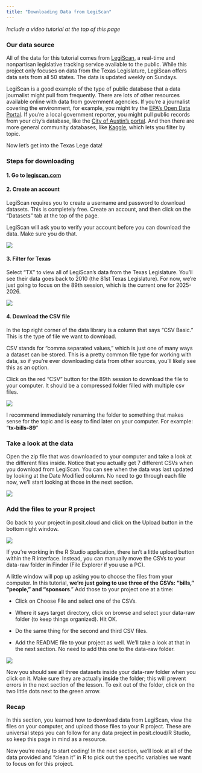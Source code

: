```yaml
---
title: "Downloading Data from LegiScan"
---
```


*Include a video tutorial at the top of this page*

### Our data source

All of the data for this tutorial comes from [LegiScan](https://legiscan.com/datasets), a real-time and nonpartisan legislative tracking service available to the public. While this project only focuses on data from the Texas Legislature, LegiScan offers data sets from all 50 states. The data is updated weekly on Sundays.

LegiScan is a good example of the type of public database that a data journalist might pull from frequently. There are lots of other resources available online with data from government agencies. If you're a journalist covering the environment, for example, you might try the [EPA's Open Data Portal](https://www.epa.gov/data). If you're a local government reporter, you might pull public records from your city's database, like the [City of Austin's portal](https://data.austintexas.gov/). And then there are more general community databases, like [Kaggle](https://www.kaggle.com/datasets), which lets you filter by topic.

Now let's get into the Texas Lege data!

### Steps for downloading

#### **1. Go to [legiscan.com](https://legiscan.com/datasets)**

#### **2. Create an account**

LegiScan requires you to create a username and password to download datasets. This is completely free. Create an account, and then click on the "Datasets" tab at the top of the page.

::: callout-note
LegiScan will ask you to verify your account before you can download the data. Make sure you do that.
:::

![](toolkit-pics/login.png)

#### **3. Filter for Texas**

Select "TX" to view all of LegiScan's data from the Texas Legislature. You'll see their data goes back to 2010 (the 81st Texas Legislature). For now, we're just going to focus on the 89th session, which is the current one for 2025-2026.

![](toolkit-pics/tx-filter.png)

#### **4. Download the CSV file**

In the top right corner of the data library is a column that says "CSV Basic." This is the type of file we want to download.

::: callout-note
CSV stands for "comma separated values," which is just one of many ways a dataset can be stored. This is a pretty common file type for working with data, so if you're ever downloading data from other sources, you'll likely see this as an option.
:::

Click on the red "CSV" button for the 89th session to download the file to your computer. It should be a compressed folder filled with multiple csv files.

![](toolkit-pics/download.png)

::: {.callout-tip title="Tip"}
I recommend immediately renaming the folder to something that makes sense for the topic and is easy to find later on your computer. For example: "**tx-bills-89**"
:::

### Take a look at the data

Open the zip file that was downloaded to your computer and take a look at the different files inside. Notice that you actually get 7 different CSVs when you download from LegiScan. You can see when the data was last updated by looking at the Date Modified column. No need to go through each file now, we'll start looking at those in the next section.

![](toolkit-pics/zip-view.png)

### Add the files to your R project

Go back to your project in posit.cloud and click on the Upload button in the bottom right window.

![](toolkit-pics/upload-data.png)

::: callout-tip
If you're working in the R Studio application, there isn't a little upload button within the R interface. Instead, you can manually move the CSVs to your data-raw folder in Finder (File Explorer if you use a PC).
:::

A little window will pop up asking you to choose the files from your computer. In this tutorial, **we're just going to use three of the CSVs: "bills," "people," and "sponsors**." Add those to your project one at a time:

-   Click on Choose File and select one of the CSVs.

-   Where it says target directory, click on browse and select your data-raw folder (to keep things organized). Hit OK.

-   Do the same thing for the second and third CSV files.

-   Add the README file to your project as well. We'll take a look at that in the next section. No need to add this one to the data-raw folder.

![](toolkit-pics/directory.png)

Now you should see all three datasets inside your data-raw folder when you click on it. Make sure they are actually **inside** the folder; this will prevent errors in the next section of the lesson. To exit out of the folder, click on the two little dots next to the green arrow.

### Recap

In this section, you learned how to download data from LegiScan, view the files on your computer, and upload those files to your R project. These are universal steps you can follow for any data project in posit.cloud/R Studio, so keep this page in mind as a resource.

Now you're ready to start coding! In the next section, we'll look at all of the data provided and "clean it" in R to pick out the specific variables we want to focus on for this project.
